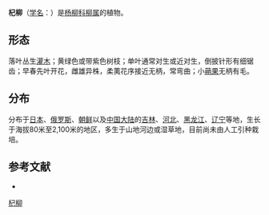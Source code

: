 {{Speciesbox
| name = 杞柳
| status = 
| status_system = 
| image = Salix integra a1.jpg
| genus = Salix
| species = integra
| authority = Thunb.
}}

'''杞柳'''（[[学名|学名]]：{{lang|la|''Salix integra''}}）是[[杨柳科|杨柳科]][[柳属|柳属]]的植物。

==形态==
落叶丛生[[灌木|灌木]]；黄绿色或带紫色树枝；单叶通常对生或近对生，倒披针形有细锯齿；早春先叶开花，雌雄异株，柔荑花序接近无柄，常弯曲；小[[蒴果|蒴果]]无柄有毛。

==分布==
分布于[[日本|日本]]、[[俄罗斯|俄罗斯]]、[[朝鲜|朝鲜]]以及[[中国大陆|中国大陆]]的[[吉林|吉林]]、[[河北|河北]]、[[黑龙江|黑龙江]]、[[辽宁|辽宁]]等地，生长于海拔80米至2,100米的地区，多生于山地河边或湿草地，目前尚未由人工引种栽培。

== 参考文献 ==
<div class="references-small">
* {{cite web| url =http://www.bioinfo.cn/db05/KmzwSpecies.php?action=view&id=20475| title =杞柳| work =《中国高等植物数据库全库》| publisher =中国科学院微生物研究所| author =昆明植物研究所| accessdate =2009-02-25| deadurl =yes| archiveurl =https://web.archive.org/web/20160305064112/http://www.bioinfo.cn/db05/KmzwSpecies.php?action=view&id=20475| archivedate =2016-03-05}}
</div>
{{Taxonbar|from=Q135669}}

[[Category:柳属|杞柳]]


{{植物小作品}}